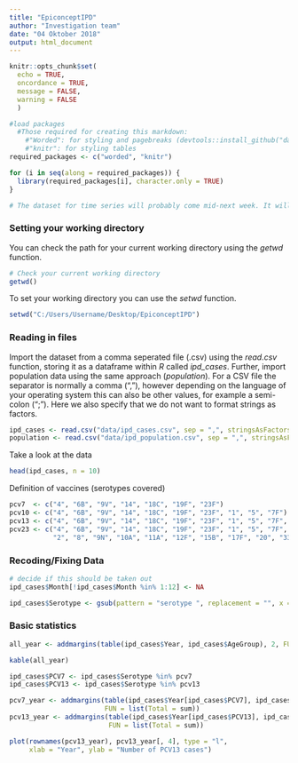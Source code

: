 ```yaml
---
title: "EpiconceptIPD"
author: "Investigation team"
date: "04 Oktober 2018"
output: html_document
---
```


```r
knitr::opts_chunk$set(
  echo = TRUE,
  oncordance = TRUE,
  message = FALSE,
  warning = FALSE
  )
```

```r
#load packages
  #Those required for creating this markdown: 
    #"Worded": for styling and pagebreaks (devtools::install_github("davidgohel/worded"))
    #"knitr": for styling tables
required_packages <- c("worded", "knitr") 

for (i in seq(along = required_packages)) {
  library(required_packages[i], character.only = TRUE)
}

# The dataset for time series will probably come mid-next week. It will be Scottish data with several years of pre-vaccination data (2000-2006), 3 years of PCV7 years (2007-2009) and 8 years of PCV13 years (2010-2017). 
```

### Setting your working directory

You can check the path for your current working directory using the *getwd* function.

```r
# Check your current working directory
getwd()
```

To set your working directory you can use the *setwd* function. 

```r
setwd("C:/Users/Username/Desktop/EpiconceptIPD")
```

### Reading in files

Import the dataset from a comma seperated file (.csv) using the *read.csv* function, storing it as a dataframe within *R* called *ipd_cases*. Further, import population data using the same approach (*population*). For a CSV file the separator is normally a comma (","), however depending on the language of your operating system this can also be other values, for example a semi-colon (";"). Here we also specify that we do not want to format strings as factors.

```r
ipd_cases <- read.csv("data/ipd_cases.csv", sep = ",", stringsAsFactors = FALSE)
population <- read.csv("data/ipd_population.csv", sep = ",", stringsAsFactors = FALSE )
```

Take a look at the data

```r
head(ipd_cases, n = 10)
```


Definition of vaccines (serotypes covered)

```r
pcv7  <- c("4", "6B", "9V", "14", "18C", "19F", "23F")
pcv10 <- c("4", "6B", "9V", "14", "18C", "19F", "23F", "1", "5", "7F") # might not be needed
pcv13 <- c("4", "6B", "9V", "14", "18C", "19F", "23F", "1", "5", "7F", "3", "6A", "19A")
pcv23 <- c("4", "6B", "9V", "14", "18C", "19F", "23F", "1", "5", "7F", "3",       "19A",  # might not be needed
           "2", "8", "9N", "10A", "11A", "12F", "15B", "17F", "20", "33F",  "22F")
```


### Recoding/Fixing Data

```r
# decide if this should be taken out
ipd_cases$Month[!ipd_cases$Month %in% 1:12] <- NA

ipd_cases$Serotype <- gsub(pattern = "serotype ", replacement = "", x = ipd_cases$Serotype, fixed = TRUE)

```

### Basic statistics

```r
all_year <- addmargins(table(ipd_cases$Year, ipd_cases$AgeGroup), 2, FUN = list(Total = sum)) # find better name for df
```

```r
kable(all_year)
```

```r
ipd_cases$PCV7 <- ipd_cases$Serotype %in% pcv7
ipd_cases$PCV13 <- ipd_cases$Serotype %in% pcv13

pcv7_year <- addmargins(table(ipd_cases$Year[ipd_cases$PCV7], ipd_cases$AgeGroup[ipd_cases$PCV7]), 2, 
                        FUN = list(Total = sum))
pcv13_year <- addmargins(table(ipd_cases$Year[ipd_cases$PCV13], ipd_cases$AgeGroup[ipd_cases$PCV13]), 2, 
                         FUN = list(Total = sum))

plot(rownames(pcv13_year), pcv13_year[, 4], type = "l",
     xlab = "Year", ylab = "Number of PCV13 cases")
```




